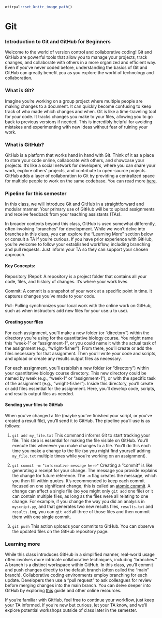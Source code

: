 ```r
ottrpal::set_knitr_image_path()
```

# Git

### Introduction to Git and GitHub for Beginners

Welcome to the world of version control and collaborative coding! Git and GitHub are powerful tools that allow you to manage your projects, track changes, and collaborate with others in a more organized and efficient way. Even if you've never coded before, understanding the basics of Git and GitHub can greatly benefit you as you explore the world of technology and collaboration.

### What is Git?

Imagine you're working on a group project where multiple people are making changes to a document. It can quickly become confusing to keep track of who made which changes and when. Git is like a time-traveling tool for your code. It tracks changes you make to your files, allowing you to go back to previous versions if needed. This is incredibly helpful for avoiding mistakes and experimenting with new ideas without fear of ruining your work.

### What is GitHub?

GitHub is a platform that works hand in hand with Git. Think of it as a place to store your code online, collaborate with others, and showcase your projects. It's like a social network for developers, where you can share your work, explore others' projects, and contribute to open-source projects. GitHub adds a layer of collaboration to Git by providing a centralized space for multiple people to work on the same codebase. You can read more [here](https://www.simplilearn.com/tutorials/git-tutorial/git-vs-github).  

### Pipeline for this semester 
In this class, we will introduce Git and GitHub in a straightforward and modular manner. Your primary use of GitHub will be to upload assignments and receive feedback from your teaching assistants (TAs).

In broader contexts beyond this class, GitHub is used somewhat differently, often involving "branches" for development. While we won't delve into branches in this class, you can explore the "Learning More" section below or consult a TA if you're curious. If you have prior experience with GitHub, you're welcome to follow your established workflow, including branching and pull requests. Just inform your TA so they can support your chosen approach.

#### Key Concepts:

Repository (Repo): A repository is a project folder that contains all your code, files, and history of changes. It's where your work lives.

Commit: A commit is a snapshot of your work at a specific point in time. It captures changes you've made to your code.

Pull: Pulling synchronizes your local work with the online work on GitHub, such as when instructors add new files for your use.u to use).

#### Creating your files 
For each assignment, you'll make a new folder (or "directory") within the directory you're using for the quantitative biology course. You might name this "week-1" or "assignment-1", or you could name it with the actual task of the assignment (e.g., "wright-fisher"). From there, you'll create or add the files necessary for that assignment. Then you'll write your code and scripts, and upload or create any results output files as necessary. 

For each assignment, you'll establish a new folder (or "directory") within your quantitative biology course directory. This new directory could be named by week (e.g., "week-1" or "assignment-1"), or with the specific task of the assignment (e.g., "wright-fisher"). Inside this directory, you'll create or add files essential for the assignment. Here, you'll develop code, scripts, and results output files as needed.

#### Sending your files to GitHub
When you've changed a file (maybe you've finished your script, or you've created a result file), you'll send it to GitHub. The pipeline you'll use is as follows: 

1. `git add my_file.txt` 
This command informs Git to start tracking your file. This step is essential for making the file visible on GitHub. You'll execute this whenever you make changes to a file. You'll do this each time you make a change to the file (so you might find yourself adding `my_file.txt` multiple times while you're working on an assignment). 

2. `git commit -m "informative message here"`
Creating a "commit" is like generating a receipt for your change. The message you provide explains the change for future reference. The `-m` flag creates the message, which you then fill within quotes.
It's recommended to keep each commit focused on one significant change; this is called an [atomic commit](https://dev.to/samuelfaure/how-atomic-git-commits-dramatically-increased-my-productivity-and-will-increase-yours-too-4a84#:~:text=What's%20an%20atomic%20git%20commit,code%20change%20doesn't%20matter.). A change can affect a single file (so you might only `git add` one file) or it can contain multiple files, as long as the files were all relating to one change. For example, if you change the way you did an analysis in `myscript.py`, and that generates two new results files, `results.txt` and `results.img`, you can `git add` all three of those files and then commit them with one single commit. 

3. `git push`
This action uploads your commits to GitHub. You can observe the updated files on the GitHub repository page.

### Learning more 
While this class introduces GitHub in a simplified manner, real-world usage often involves more intricate collaborative techniques, including "branches." A branch is a distinct workspace within GitHub. In this class, you'll commit and push changes directly to the default branch (often called the "main" branch). Collaborative coding environments employ branching for each update. Developers then use a "pull request" to ask colleagues for review before merging changes into the main branch. You can delve deeper into GitHub by exploring [this](https://docs.github.com/en/get-started/quickstart/hello-world) guide and other online resources.

If you're familiar with GitHub, feel free to continue your workflow, just keep your TA informed. If you're new but curious, let your TA know, and we'll explore potential workshops outside of class later in the semester.


